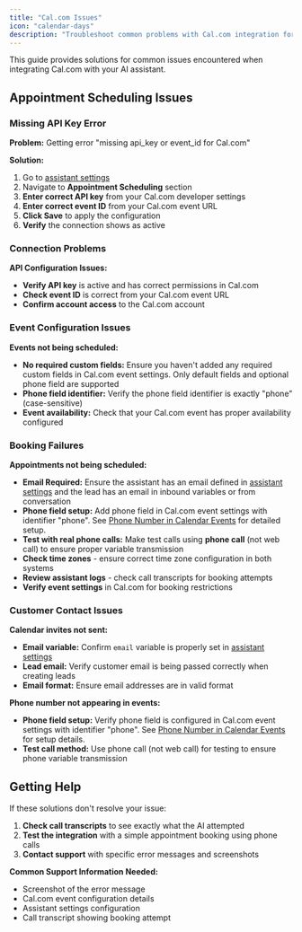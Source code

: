 ```yaml
---
title: "Cal.com Issues"
icon: "calendar-days"
description: "Troubleshoot common problems with Cal.com integration for appointment scheduling"
---
```


This guide provides solutions for common issues encountered when integrating Cal.com with your AI assistant.

## Appointment Scheduling Issues

### Missing API Key Error

**Problem:** Getting error "missing api_key or event_id for Cal.com"

**Solution:**
1. Go to [assistant settings](/ai-assistants/settings/prompt-and-tools#default-tools)
2. Navigate to **Appointment Scheduling** section
3. **Enter correct API key** from your Cal.com developer settings
4. **Enter correct event ID** from your Cal.com event URL
5. **Click Save** to apply the configuration
6. **Verify** the connection shows as active

### Connection Problems

**API Configuration Issues:**
- **Verify API key** is active and has correct permissions in Cal.com
- **Check event ID** is correct from your Cal.com event URL
- **Confirm account access** to the Cal.com account

### Event Configuration Issues

**Events not being scheduled:**
- **No required custom fields:** Ensure you haven't added any required custom fields in Cal.com event settings. Only default fields and optional phone field are supported
- **Phone field identifier:** Verify the phone field identifier is exactly "phone" (case-sensitive)
- **Event availability:** Check that your Cal.com event has proper availability configured

### Booking Failures

**Appointments not being scheduled:**
- **Email Required:** Ensure the assistant has an email defined in [assistant settings](/ai-assistants/settings/prompt-and-tools#call-variables) and the lead has an email in inbound variables or from conversation
- **Phone field setup:** Add phone field in Cal.com event settings with identifier "phone". See [Phone Number in Calendar Events](/ai-assistants/cal-com-scheduling#phone-number-in-calendar-events) for detailed setup.
- **Test with real phone calls:** Make test calls using **phone call** (not web call) to ensure proper variable transmission
- **Check time zones** - ensure correct time zone configuration in both systems
- **Review assistant logs** - check call transcripts for booking attempts
- **Verify event settings** in Cal.com for booking restrictions

### Customer Contact Issues

**Calendar invites not sent:**
- **Email variable:** Confirm `email` variable is properly set in [assistant settings](/ai-assistants/settings/prompt-and-tools#call-variables)
- **Lead email:** Verify customer email is being passed correctly when creating leads
- **Email format:** Ensure email addresses are in valid format

**Phone number not appearing in events:**
- **Phone field setup:** Verify phone field is configured in Cal.com event settings with identifier "phone". See [Phone Number in Calendar Events](/ai-assistants/cal-com-scheduling#phone-number-in-calendar-events) for setup details.
- **Test call method:** Use phone call (not web call) for testing to ensure phone variable transmission

## Getting Help

If these solutions don't resolve your issue:

1. **Check call transcripts** to see exactly what the AI attempted
2. **Test the integration** with a simple appointment booking using phone calls
3. **Contact support** with specific error messages and screenshots

**Common Support Information Needed:**
- Screenshot of the error message
- Cal.com event configuration details
- Assistant settings configuration
- Call transcript showing booking attempt